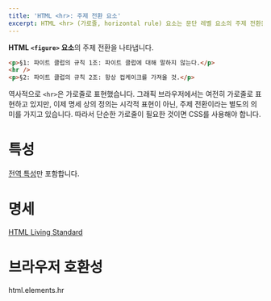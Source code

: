 ```yaml
---
title: 'HTML <hr>: 주제 전환 요소'
excerpt: HTML <hr> (가로줄, horizontal rule) 요소는 문단 레벨 요소의 주제 전환을 나타냅니다.
---
```


**HTML `<figure>` 요소**의 주제 전환을 나타냅니다.

<HTMLDemo height={120}>

```html
<p>§1: 파이트 클럽의 규칙 1조: 파이트 클럽에 대해 말하지 않는다.</p>
<hr />
<p>§2: 파이트 클럽의 규칙 2조: 항상 컵케이크를 가져올 것.</p>
```

</HTMLDemo>

역사적으로 `<hr>`은 가로줄로 표현했습니다. 그래픽 브라우저에서는 여전히 가로줄로 표현하고 있지만, 이제 명세 상의 정의는 시각적 표현이 아닌, 주제 전환이라는 별도의 의미를 가지고 있습니다. 따라서 단순한 가로줄이 필요한 것이면 CSS를 사용해야 합니다.

# 특성

[전역 특성](/docs/Web/HTML/Global_attributes)만 포함합니다.

# 명세

[HTML Living Standard](https://html.spec.whatwg.org/multipage/semantics.html#the-hr-element)

# 브라우저 호환성

<BrowserCompat>html.elements.hr</BrowserCompat>
